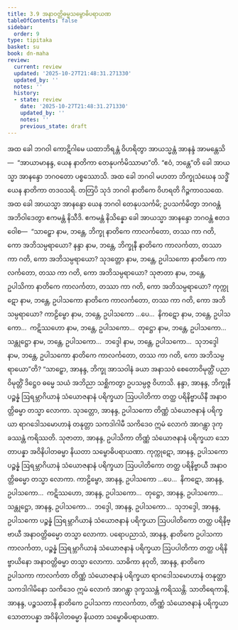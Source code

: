 ```yaml
---
title: 3.9 အနာဝတ္တိဓမ္မသမ္ဗောဓိပရာယဏ
tableOfContents: false
sidebar:
  order: 9
type: tipitaka
basket: su
book: dn-maha
review:
  current: review
  updated: '2025-10-27T21:48:31.271330'
  updated_by: ''
  notes: ''
  history:
  - state: review
    date: '2025-10-27T21:48:31.271330'
    updated_by: ''
    notes: ''
    previous_state: draft
---
```



<ReviewStatus review={frontmatter.review} showDetails={true} />

<HypothesisAnnotation frontmatter={frontmatter} />

<DynamicBreadcrumb />

<Division number="156" book="dn-maha" e="ch" v="7" p="77">

<Paragraph number="330" book="dn-maha">
အထ ခေါ ဘဂဝါ ကောဋိဂါမေ ယထာဘိရန္တံ ဝိဟရိတွာ အာယသ္မန္တံ အာနန္ဒံ အာမန္တေသိ—  “အာယာမာနန္ဒ, ယေန နာတိကာ တေနုပင်္ကမိဿာမာ”တိ. “ဧဝံ, ဘန္တေ”တိ ခေါ အာယသ္မာ အာနန္ဒော ဘဂဝတော ပစ္စဿောသိ. အထ ခေါ ဘဂဝါ မဟတာ ဘိက္ခုသံဃေန သဒ္ဓိံ ယေန နာတိကာ တဒဝသရိ. တတြပိ သုဒံ ဘဂဝါ နာတိကေ ဝိဟရတိ ဂိဉ္ဇကာဝသထေ. အထ ခေါ အာယသ္မာ အာနန္ဒော ယေန ဘဂဝါ တေနုပသင်္ကမိ; ဥပသင်္ကမိတွာ ဘဂဝန္တံ အဘိဝါဒေတွာ ဧကမန္တံ နိသီဒိ. ဧကမန္တံ နိသိန္နော ခေါ အာယသ္မာ အာနန္ဒော ဘဂဝန္တံ ဧတဒဝေါစ—  “သာဠှော နာမ, ဘန္တေ, ဘိက္ခု နာတိကေ ကာလင်္ကတော, တဿ ကာ ဂတိ, ကော အဘိသမ္ပရာယော? နန္ဒာ နာမ, ဘန္တေ, ဘိက္ခုနီ နာတိကေ ကာလင်္ကတာ, တဿာ ကာ ဂတိ, ကော အဘိသမ္ပရာယော? သုဒတ္တော နာမ, ဘန္တေ, ဥပါသကော နာတိကေ ကာလင်္ကတော, တဿ ကာ ဂတိ, ကော အဘိသမ္ပရာယော? သုဇာတာ နာမ, ဘန္တေ, ဥပါသိကာ နာတိကေ ကာလင်္ကတာ, တဿာ ကာ ဂတိ, ကော အဘိသမ္ပရာယော? ကုက္ကုဋော နာမ, ဘန္တေ, ဥပါသကော နာတိကေ ကာလင်္ကတော, တဿ ကာ ဂတိ, ကော အဘိသမ္ပရာယော? ကာဠိမ္ဗော နာမ, ဘန္တေ, ဥပါသကော …ပေ…  နိကဋော နာမ, ဘန္တေ, ဥပါသကော…  ကဋိဿဟော နာမ, ဘန္တေ, ဥပါသကော…  တုဋ္ဌော နာမ, ဘန္တေ, ဥပါသကော…  သန္တုဋ္ဌော နာမ, ဘန္တေ, ဥပါသကော…  ဘဒ္ဒေါ နာမ, ဘန္တေ, ဥပါသကော…  သုဘဒ္ဒေါ နာမ, ဘန္တေ, ဥပါသကော နာတိကေ ကာလင်္ကတော, တဿ ကာ ဂတိ, ကော အဘိသမ္ပရာယော”တိ?
</Paragraph>

</Division>
<Division number="157" book="dn-maha" e="ch" v="7" p="78">

<Paragraph number="331" book="dn-maha">
“သာဠှော, အာနန္ဒ, ဘိက္ခု အာသဝါနံ ခယာ အနာသဝံ စေတောဝိမုတ္တိံ ပညာဝိမုတ္တိံ ဒိဋ္ဌေဝ ဓမ္မေ သယံ အဘိညာ သစ္ဆိကတွာ ဥပသမ္ပဇ္ဇ ဝိဟာသိ. နန္ဒာ, အာနန္ဒ, ဘိက္ခုနီ ပဉ္စန္နံ ဩရမ္ဘာဂိယာနံ သံယောဇနာနံ ပရိက္ခယာ ဩပပါတိကာ တတ္ထ ပရိနိဗ္ဗာယိနီ အနာဝတ္တိဓမ္မာ တသ္မာ လောကာ. သုဒတ္တော, အာနန္ဒ, ဥပါသကော တိဏ္ဏံ သံယောဇနာနံ ပရိက္ခယာ ရာဂဒေါသမောဟာနံ တနုတ္တာ သကဒါဂါမီ သကိဒေဝ ဣမံ လောကံ အာဂန္တွာ ဒုက္ခဿန္တံ ကရိဿတိ. သုဇာတာ, အာနန္ဒ, ဥပါသိကာ တိဏ္ဏံ သံယောဇနာနံ ပရိက္ခယာ သောတာပန္နာ အဝိနိပါတဓမ္မာ နိယတာ သမ္ဗောဓိပရာယဏာ. ကုက္ကုဋော, အာနန္ဒ, ဥပါသကော ပဉ္စန္နံ ဩရမ္ဘာဂိယာနံ သံယောဇနာနံ ပရိက္ခယာ ဩပပါတိကော တတ္ထ ပရိနိဗ္ဗာယီ အနာဝတ္တိဓမ္မော တသ္မာ လောကာ. ကာဠိမ္ဗော, အာနန္ဒ, ဥပါသကော …ပေ…  နိကဋော, အာနန္ဒ, ဥပါသကော…  ကဋိဿဟော, အာနန္ဒ, ဥပါသကော…  တုဋ္ဌော, အာနန္ဒ, ဥပါသကော…  သန္တုဋ္ဌော, အာနန္ဒ, ဥပါသကော…  ဘဒ္ဒေါ, အာနန္ဒ, ဥပါသကော…  သုဘဒ္ဒေါ, အာနန္ဒ, ဥပါသကော ပဉ္စန္နံ ဩရမ္ဘာဂိယာနံ သံယောဇနာနံ ပရိက္ခယာ ဩပပါတိကော တတ္ထ ပရိနိဗ္ဗာယီ အနာဝတ္တိဓမ္မော တသ္မာ လောကာ. ပရောပညာသံ, အာနန္ဒ, နာတိကေ ဥပါသကာ ကာလင်္ကတာ, ပဉ္စန္နံ ဩရမ္ဘာဂိယာနံ သံယောဇနာနံ ပရိက္ခယာ ဩပပါတိကာ တတ္ထ ပရိနိဗ္ဗာယိနော အနာဝတ္တိဓမ္မာ တသ္မာ လောကာ. သာဓိကာ နဝုတိ, အာနန္ဒ, နာတိကေ ဥပါသကာ ကာလင်္ကတာ တိဏ္ဏံ သံယောဇနာနံ ပရိက္ခယာ ရာဂဒေါသမောဟာနံ တနုတ္တာ သကဒါဂါမိနော သကိဒေဝ ဣမံ လောကံ အာဂန္တွာ ဒုက္ခဿန္တံ ကရိဿန္တိ. သာတိရေကာနိ, အာနန္ဒ, ပဉ္စသတာနိ နာတိကေ ဥပါသကာ ကာလင်္ကတာ, တိဏ္ဏံ သံယောဇနာနံ ပရိက္ခယာ သောတာပန္နာ အဝိနိပါတဓမ္မာ နိယတာ သမ္ဗောဓိပရာယဏာ.
</Paragraph>
</Division>